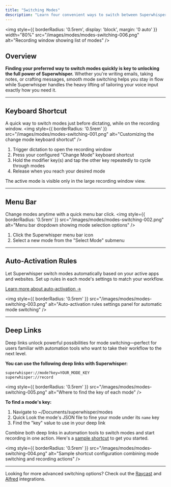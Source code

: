 ```yaml
---
title: "Switching Modes"
description: "Learn four convenient ways to switch between Superwhisper modes: keyboard shortcuts, menu bar, auto-activation rules, and deep links. Choose the method that best fits your workflow."
---
```


<img
style={{ borderRadius: '0.5rem', display: 'block', margin: '0 auto' }} width="80%"
src="/images/modes/modes-switching-006.png"
alt="Recording window showing list of modes"
/>

## Overview
**Finding your preferred way to switch modes quickly is key to unlocking the full power of Superwhisper.** Whether you're writing emails, taking notes, or crafting messages, smooth mode switching helps you stay in flow while Superwhisper handles the heavy lifting of tailoring your voice input exactly how you need it.

---
## Keyboard Shortcut
A quick way to switch modes just before dictating, while on the recording window.
<img
style={{ borderRadius: '0.5rem' }}
src="/images/modes/modes-switching-001.png"
alt="Customizing the change mode keyboard shortcut"
/>

1. Trigger dictation to open the recording window
2. Press your configured "Change Mode" keyboard shortcut
3. Hold the modifier key(s) and tap the other key repeatedly to cycle through modes
4. Release when you reach your desired mode

<Note>The active mode is visible only in the large recording window view.</Note>

---
## Menu Bar
Change modes anytime with a quick menu bar click.
<img
style={{ borderRadius: '0.5rem' }}
src="/images/modes/modes-switching-002.png"
alt="Menu bar dropdown showing mode selection options"
/>

1. Click the Superwhisper menu bar icon
2. Select a new mode from the "Select Mode" submenu

---
## Auto-Activation Rules
Let Superwhisper switch modes automatically based on your active apps and websites. Set up rules in each mode's settings to match your workflow.

[Learn more about auto-activation →](modes#auto-activation-rules)

<img
style={{ borderRadius: '0.5rem' }}
src="/images/modes/modes-switching-003.png"
alt="Auto-activation rules settings panel for automatic mode switching"
/>

---
## Deep Links
Deep links unlock powerful possibilities for mode switching—perfect for users familiar with automation tools who want to take their workflow to the next level.

**You can use the following deep links with Superwhisper:**
```
superwhisper://mode?key=YOUR_MODE_KEY
superwhisper://record
```
<img
style={{ borderRadius: '0.5rem' }}
src="/images/modes/modes-switching-005.png"
alt="Where to find the key of each mode"
/>

**To find a mode's key:**
1. Navigate to ~/Documents/superwhisper/modes
2. Quick Look the mode's JSON file to fine your mode under its `name` key
3. Find the "key" value to use in your deep link

<Tip>Combine both deep links in automation tools to switch modes and start recording in one action. Here's a [sample shortcut](https://www.icloud.com/shortcuts/a925e259d5e84806a700c2a58d4853a4) to get you started.</Tip>

<img
style={{ borderRadius: '0.5rem' }}
src="/images/modes/modes-switching-004.png"
alt="Sample shortcut configuration combining mode switching and recording actions"
/>

---
<Tip>Looking for more advanced switching options? Check out the [Raycast](https://www.raycast.com/nchudleigh/superwhisper) and [Alfred](https://github.com/ognistik/alfred-superwhisper) integrations.</Tip>